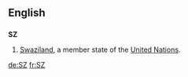 {{also|.sz}}
==English==

==={{abbreviation}}===
'''SZ'''

# [[Swaziland]], a member state of the [[United Nations]].

[[de:SZ]]
[[fr:SZ]]